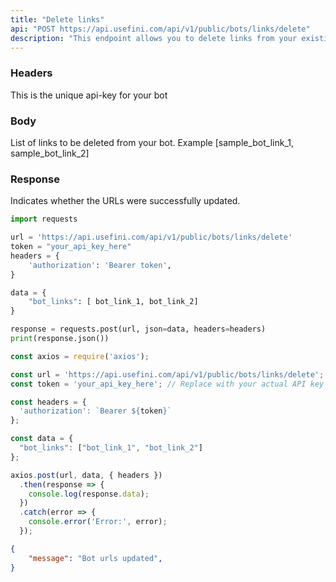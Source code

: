 ```yaml
---
title: "Delete links"
api: "POST https://api.usefini.com/api/v1/public/bots/links/delete"
description: "This endpoint allows you to delete links from your existing bot"
---
```


### Headers

<ParamField header="token" type="string" required>
  This is the unique api-key for your bot 
</ParamField>

### Body

<ParamField body="bot_links" type="string" required>
List of links to be deleted from your bot. Example [sample_bot_link_1, sample_bot_link_2]
</ParamField>

### Response

<ResponseField name="message" type="string">
  Indicates whether the URLs were successfully updated.
</ResponseField>


<RequestExample>

```python Example Request- Python
import requests

url = 'https://api.usefini.com/api/v1/public/bots/links/delete'
token = "your_api_key_here"
headers = {
    'authorization': 'Bearer token',
}

data = {
    "bot_links": [ bot_link_1, bot_link_2]
}

response = requests.post(url, json=data, headers=headers)
print(response.json())
```

```javascript Example Request- Node.js
const axios = require('axios');

const url = 'https://api.usefini.com/api/v1/public/bots/links/delete';
const token = 'your_api_key_here'; // Replace with your actual API key

const headers = {
  'authorization': `Bearer ${token}`
};

const data = {
  "bot_links": ["bot_link_1", "bot_link_2"]
};

axios.post(url, data, { headers })
  .then(response => {
    console.log(response.data);
  })
  .catch(error => {
    console.error('Error:', error);
  });
```

</RequestExample>

<ResponseExample>

```json Response
{
    "message": "Bot urls updated",
}
```

</ResponseExample>

